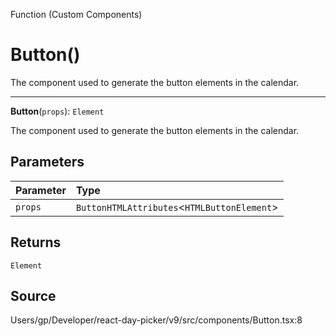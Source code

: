 <SectionTitle>Function (Custom Components)</SectionTitle>

# Button()

<Description>
The component used to generate the button elements in the calendar.
</Description>

---

<a id="undefined" name="undefined"></a>

<SignatureMemberIdentifier>**Button**(`props`): `Element`</SignatureMemberIdentifier>

The component used to generate the button elements in the calendar.

## Parameters

| Parameter | Type |
| :------ | :------ |
| `props` | `ButtonHTMLAttributes`\<`HTMLButtonElement`\> |

## Returns

`Element`

## Source

Users/gp/Developer/react-day-picker/v9/src/components/Button.tsx:8
